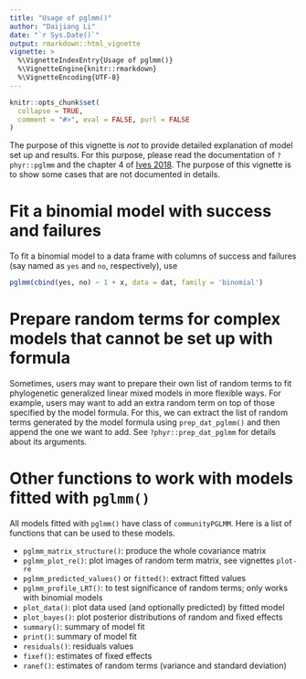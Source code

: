 ```yaml
---
title: "Usage of pglmm()"
author: "Daijiang Li"
date: "`r Sys.Date()`"
output: rmarkdown::html_vignette
vignette: >
  %\VignetteIndexEntry{Usage of pglmm()}
  %\VignetteEngine{knitr::rmarkdown}
  %\VignetteEncoding{UTF-8}
---
```


```r
knitr::opts_chunk$set(
  collapse = TRUE,
  comment = "#>", eval = FALSE, purl = FALSE
)
```

The purpose of this vignette is _not_ to provide detailed explanation of model set up and results. For this purpose, please read the documentation of `?phyr::pglmm` and the chapter 4 of [Ives 2018](https://leanpub.com/correlateddata). The purpose of this vignette is to show some cases that are not documented in details.

# Fit a binomial model with success and failures

To fit a binomial model to a data frame with columns of success and failures (say named as `yes` and `no`, respectively), use

```r
pglmm(cbind(yes, no) ~ 1 + x, data = dat, family = 'binomial')
```

# Prepare random terms for complex models that cannot be set up with formula

Sometimes, users may want to prepare their own list of random terms to fit phylogenetic generalized linear mixed models in more flexible ways. For example, users may want to add an extra random term on top of those specified by the model formula. For this, we can extract the list of random terms generated by the model formula using `prep_dat_pglmm()` and then append the one we want to add. See `?phyr::prep_dat_pglmm` for details about its arguments.


# Other functions to work with models fitted with `pglmm()`

All models fitted with `pglmm()` have class of `communityPGLMM`. Here is a list of functions that can be used to these models.

- `pglmm_matrix_structure()`: produce the whole covariance matrix 
- `pglmm_plot_re()`: plot images of random term matrix, see vignettes `plot-re`          
- `pglmm_predicted_values()` or `fitted()`: extract fitted values
- `pglmm_profile_LRT()`: to test significance of random terms; only works with binomial models 
- `plot_data()`: plot data used (and optionally predicted) by fitted model
- `plot_bayes()`: plot posterior distributions of random and fixed effects
- `summary()`: summary of model fit
- `print()`: summary of model fit
- `residuals()`: residuals values
- `fixef()`: estimates of fixed effects
- `ranef()`: estimates of random terms (variance and standard deviation)




